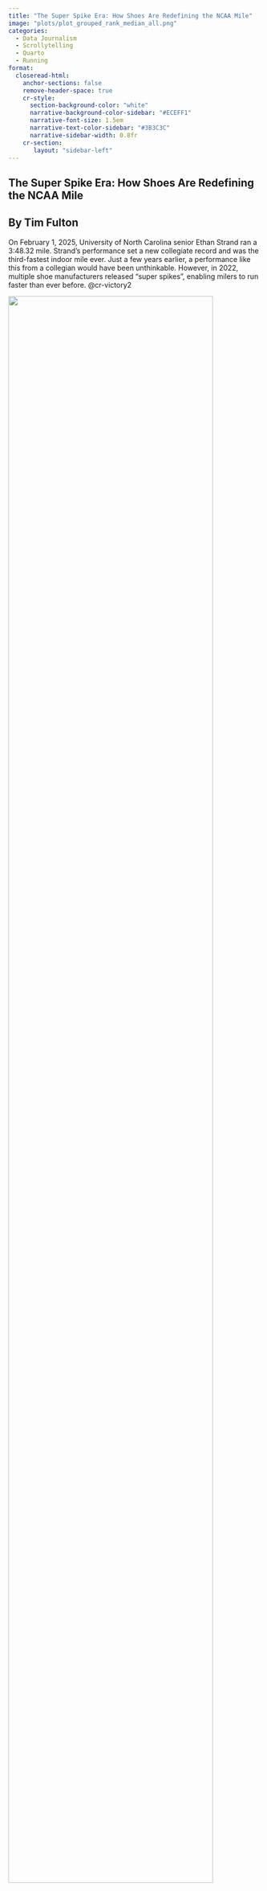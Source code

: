 ```yaml
---
title: "The Super Spike Era: How Shoes Are Redefining the NCAA Mile"
image: "plots/plot_grouped_rank_median_all.png"
categories:
  - Data Journalism
  - Scrollytelling
  - Quarto
  - Running
format:
  closeread-html:
    anchor-sections: false
    remove-header-space: true
    cr-style:
      section-background-color: "white"
      narrative-background-color-sidebar: "#ECEFF1"
      narrative-font-size: 1.5em
      narrative-text-color-sidebar: "#3B3C3C"
      narrative-sidebar-width: 0.8fr
    cr-section:
       layout: "sidebar-left"
---
```


::::::::::: cr-section
# The Super Spike Era: How Shoes Are Redefining the NCAA Mile

## By Tim Fulton

On February 1, 2025, University of North Carolina senior Ethan Strand ran a 3:48.32 mile. Strand's performance set a new collegiate record and was the third-fastest indoor mile ever. Just a few years earlier, a performance like this from a collegian would have been unthinkable. However, in 2022, multiple shoe manufacturers released "super spikes", enabling milers to run faster than ever before. @cr-victory2

::: {#cr-victory2}
![](plots/victory2.png){fig-align="center" width="90%"}
:::

To understand the impact of super spikes, let's look at the 50 fastest mile performances from 2012 to 2025, starting with 2012. Each circle represents the fastest mile time of a unique athlete during the year. @cr-plot_mile_2012

::: {#cr-plot_mile_2012}
![](plots/plot_mile_2012.png){fig-align="center" width="90%"}
:::

From the runner with the [**fastest**]{style="color:#137CC3"} mile... @cr-plot_mile_2012_1st

::: {#cr-plot_mile_2012_1st}
![](plots/plot_mile_2012_1st.png){fig-align="center" width="90%"}
:::

...to the runner with the [**50th fastest**]{style="color:#E06715"}. @cr-plot_mile_2012_50th

::: {#cr-plot_mile_2012_50th}
![](plots/plot_mile_2012_50th.png){fig-align="center" width="90%"}
:::

From 2012 to 2021, the range of mile times remained fairly consistent year after year. @cr-plot_mile_decade

::: {#cr-plot_mile_decade}
![](plots/plot_mile_decade.png){fig-align="center" width="90%"}
:::

During this period, the [**median time hovered around 3:59**]{style="color: #1E8449"}. @cr-plot_mile_median

::: {#cr-plot_mile_median}
![](plots/plot_mile_median.png){fig-align="center" width="90%"}
:::

Then, when super spikes became widely available in 2022, athletes began running significantly faster. The shoes had such a profound impact that the top 50 performances each year from 2022 to 2025 were all faster than the median performances from the previous decade. @cr-plot_mile_all

::: {#cr-plot_mile_all}
![](plots/plot_mile_all.png){fig-align="center" width="90%"}
:::

Just how much faster do super shoes make someone? Let's first look at the 50th fastest performances. <br><br>From [**2012 to 2021 the median 50th fastest time was 4:01.60**]{style="color: #137CC3"}. <br><br>From [**2022 to 2025 the median 50th fastest time was to 3:57.95**]{style="color: #E06715"}, a 3.7 second drop, or 1.5% improvement. @cr-plot_mile_ranks_50th

::: {#cr-plot_mile_ranks_50th}
![](plots/plot_grouped_rank_median_50.png){fig-align="center" width="90%"}
:::

This pattern of improvement is consistent across other ranks, with an overall improvement of **3.7 seconds, or 1.5%**. @cr-plot_mile_ranks_all

::: {#cr-plot_mile_ranks_all}
![](plots/plot_grouped_rank_median_all.png){fig-align="center" width="90%"}
:::

NCAA milers are faster than ever before, and yes, it's the shoes. But it sure is fun to watch.
:::::::::::

